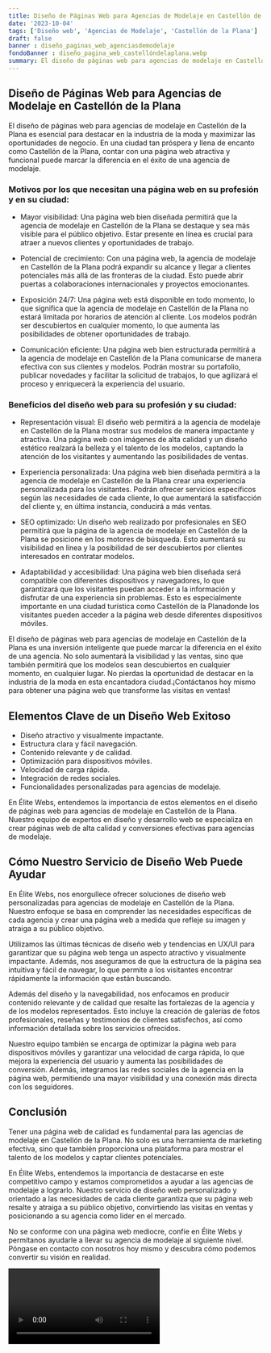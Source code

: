 ```yaml
---
title: Diseño de Páginas Web para Agencias de Modelaje en Castellón de la Plana
date: '2023-10-04'
tags: ['Diseño web', 'Agencias de Modelaje', 'Castellón de la Plana']
draft: false
banner : diseño_paginas_web_agenciasdemodelaje
fondoBanner : diseño_pagina_web_castellóndelaplana.webp
summary: El diseño de páginas web para agencias de modelaje en Castellón de la Plana es esencial para destacar en la industria de la moda y maximizar las oportunidades de negocio. En una ciudad tan próspera y llena de encanto como Castellón de la Plana, contar con una página web atractiva y funcional puede marcar la diferencia en el éxito de una agencia de modelaje.
---
```


## Diseño de Páginas Web para Agencias de Modelaje en Castellón de la Plana

El diseño de páginas web para agencias de modelaje en Castellón de la Plana es esencial para destacar en la industria de la moda y maximizar las oportunidades de negocio. En una ciudad tan próspera y llena de encanto como Castellón de la Plana, contar con una página web atractiva y funcional puede marcar la diferencia en el éxito de una agencia de modelaje.

### Motivos por los que necesitan una página web en su profesión y en su ciudad:

- Mayor visibilidad: Una página web bien diseñada permitirá que la agencia de modelaje en Castellón de la Plana se destaque y sea más visible para el público objetivo. Estar presente en línea es crucial para atraer a nuevos clientes y oportunidades de trabajo.

- Potencial de crecimiento: Con una página web, la agencia de modelaje en Castellón de la Plana podrá expandir su alcance y llegar a clientes potenciales más allá de las fronteras de la ciudad. Esto puede abrir puertas a colaboraciones internacionales y proyectos emocionantes.

- Exposición 24/7: Una página web está disponible en todo momento, lo que significa que la agencia de modelaje en Castellón de la Plana no estará limitada por horarios de atención al cliente. Los modelos podrán ser descubiertos en cualquier momento, lo que aumenta las posibilidades de obtener oportunidades de trabajo.

- Comunicación eficiente: Una página web bien estructurada permitirá a la agencia de modelaje en Castellón de la Plana comunicarse de manera efectiva con sus clientes y modelos. Podrán mostrar su portafolio, publicar novedades y facilitar la solicitud de trabajos, lo que agilizará el proceso y enriquecerá la experiencia del usuario.

### Beneficios del diseño web para su profesión y su ciudad:

- Representación visual: El diseño web permitirá a la agencia de modelaje en Castellón de la Plana mostrar sus modelos de manera impactante y atractiva. Una página web con imágenes de alta calidad y un diseño estético realzará la belleza y el talento de los modelos, captando la atención de los visitantes y aumentando las posibilidades de ventas.

- Experiencia personalizada: Una página web bien diseñada permitirá a la agencia de modelaje en Castellón de la Plana crear una experiencia personalizada para los visitantes. Podrán ofrecer servicios específicos según las necesidades de cada cliente, lo que aumentará la satisfacción del cliente y, en última instancia, conducirá a más ventas.

- SEO optimizado: Un diseño web realizado por profesionales en SEO permitirá que la página de la agencia de modelaje en Castellón de la Plana se posicione en los motores de búsqueda. Esto aumentará su visibilidad en línea y la posibilidad de ser descubiertos por clientes interesados en contratar modelos.

- Adaptabilidad y accesibilidad: Una página web bien diseñada será compatible con diferentes dispositivos y navegadores, lo que garantizará que los visitantes puedan acceder a la información y disfrutar de una experiencia sin problemas. Esto es especialmente importante en una ciudad turística como Castellón de la Planadonde los visitantes pueden acceder a la página web desde diferentes dispositivos móviles.

El diseño de páginas web para agencias de modelaje en Castellón de la Plana es una inversión inteligente que puede marcar la diferencia en el éxito de una agencia. No solo aumentará la visibilidad y las ventas, sino que también permitirá que los modelos sean descubiertos en cualquier momento, en cualquier lugar. No pierdas la oportunidad de destacar en la industria de la moda en esta encantadora ciudad.¡Contáctanos hoy mismo para obtener una página web que transforme las visitas en ventas!

<GifSeo />

<Cta />

## Elementos Clave de un Diseño Web Exitoso

- Diseño atractivo y visualmente impactante.
- Estructura clara y fácil navegación.
- Contenido relevante y de calidad.
- Optimización para dispositivos móviles.
- Velocidad de carga rápida.
- Integración de redes sociales.
- Funcionalidades personalizadas para agencias de modelaje.

En Élite Webs, entendemos la importancia de estos elementos en el diseño de páginas web para agencias de modelaje en Castellón de la Plana. Nuestro equipo de expertos en diseño y desarrollo web se especializa en crear páginas web de alta calidad y conversiones efectivas para agencias de modelaje.

## Cómo Nuestro Servicio de Diseño Web Puede Ayudar

En Élite Webs, nos enorgullece ofrecer soluciones de diseño web personalizadas para agencias de modelaje en Castellón de la Plana. Nuestro enfoque se basa en comprender las necesidades específicas de cada agencia y crear una página web a medida que refleje su imagen y atraiga a su público objetivo.

Utilizamos las últimas técnicas de diseño web y tendencias en UX/UI para garantizar que su página web tenga un aspecto atractivo y visualmente impactante. Además, nos aseguramos de que la estructura de la página sea intuitiva y fácil de navegar, lo que permite a los visitantes encontrar rápidamente la información que están buscando.

Además del diseño y la navegabilidad, nos enfocamos en producir contenido relevante y de calidad que resalte las fortalezas de la agencia y de los modelos representados. Esto incluye la creación de galerías de fotos profesionales, reseñas y testimonios de clientes satisfechos, así como información detallada sobre los servicios ofrecidos.

Nuestro equipo también se encarga de optimizar la página web para dispositivos móviles y garantizar una velocidad de carga rápida, lo que mejora la experiencia del usuario y aumenta las posibilidades de conversión. Además, integramos las redes sociales de la agencia en la página web, permitiendo una mayor visibilidad y una conexión más directa con los seguidores.

## Conclusión

Tener una página web de calidad es fundamental para las agencias de modelaje en Castellón de la Plana. No solo es una herramienta de marketing efectiva, sino que también proporciona una plataforma para mostrar el talento de los modelos y captar clientes potenciales.

En Élite Webs, entendemos la importancia de destacarse en este competitivo campo y estamos comprometidos a ayudar a las agencias de modelaje a lograrlo. Nuestro servicio de diseño web personalizado y orientado a las necesidades de cada cliente garantiza que su página web resalte y atraiga a su público objetivo, convirtiendo las visitas en ventas y posicionando a su agencia como líder en el mercado.

No se conforme con una página web mediocre, confíe en Élite Webs y permítanos ayudarle a llevar su agencia de modelaje al siguiente nivel. Póngase en contacto con nosotros hoy mismo y descubra cómo podemos convertir su visión en realidad.

<Video />

<CtaBot job='Agencias de Modelaje' city='Castellón de la Plana'/>

<Gmaps query='Castellón de la Plana+españa+maps' />
